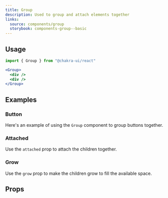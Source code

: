 ```yaml
---
title: Group
description: Used to group and attach elements together
links:
  source: components/group
  storybook: components-group--basic
---
```


<ExampleTabs name="group-basic" />

## Usage

```jsx
import { Group } from "@chakra-ui/react"
```

```jsx
<Group>
  <div />
  <div />
</Group>
```

## Examples

### Button

Here's an example of using the `Group` component to group buttons together.

<ExampleTabs name="group-with-button" />

### Attached

Use the `attached` prop to attach the children together.

<ExampleTabs name="group-with-attached" />

### Grow

Use the `grow` prop to make the children grow to fill the available space.

<ExampleTabs name="group-with-grow" />

## Props

<PropTable component="Group" part="Group" />
